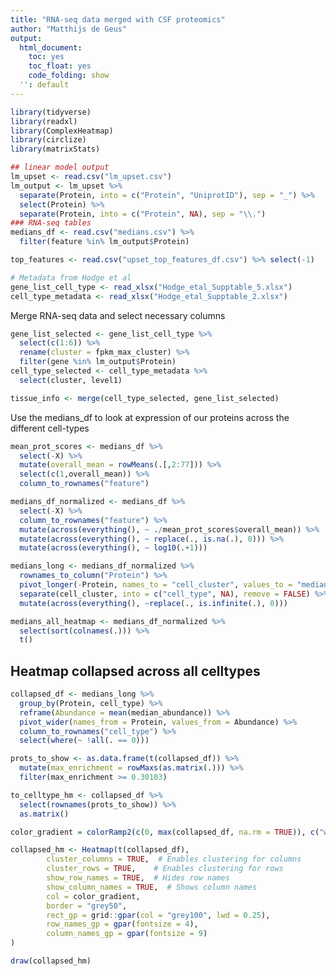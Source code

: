```yaml
---
title: "RNA-seq data merged with CSF proteomics"
author: "Matthijs de Geus"
output:
  html_document:
    toc: yes
    toc_float: yes
    code_folding: show
  '': default
---
```



```r
library(tidyverse)
library(readxl)
library(ComplexHeatmap)
library(circlize)
library(matrixStats)

## linear model output
lm_upset <- read.csv("lm_upset.csv")
lm_output <- lm_upset %>%
  separate(Protein, into = c("Protein", "UniprotID"), sep = "_") %>%
  select(Protein) %>%
  separate(Protein, into = c("Protein", NA), sep = "\\.")
### RNA-seq tables
medians_df <- read.csv("medians.csv") %>%
  filter(feature %in% lm_output$Protein)

top_features <- read.csv("upset_top_features_df.csv") %>% select(-1)

# Metadata from Hodge et al 
gene_list_cell_type <- read_xlsx("Hodge_etal_Supptable_5.xlsx")
cell_type_metadata <- read_xlsx("Hodge_etal_Supptable_2.xlsx")
```

Merge RNA-seq data and select necessary columns
```r
gene_list_selected <- gene_list_cell_type %>%
  select(c(1:6)) %>%
  rename(cluster = fpkm_max_cluster) %>%
  filter(gene %in% lm_output$Protein)
cell_type_selected <- cell_type_metadata %>%
  select(cluster, level1)

tissue_info <- merge(cell_type_selected, gene_list_selected)
```

Use the medians_df to look at expression of our proteins across the different cell-types
```r
mean_prot_scores <- medians_df %>%
  select(-X) %>%
  mutate(overall_mean = rowMeans(.[,2:77])) %>%
  select(c(1,overall_mean)) %>%
  column_to_rownames("feature")

medians_df_normalized <- medians_df %>%
  select(-X) %>%
  column_to_rownames("feature") %>%
  mutate(across(everything(), ~ ./mean_prot_scores$overall_mean)) %>%
  mutate(across(everything(), ~ replace(., is.na(.), 0))) %>%
  mutate(across(everything(), ~ log10(.+1)))

medians_long <- medians_df_normalized %>%
  rownames_to_column("Protein") %>% 
  pivot_longer(-Protein, names_to = "cell_cluster", values_to = "median_abundance") %>%
  separate(cell_cluster, into = c("cell_type", NA), remove = FALSE) %>%
  mutate(across(everything(), ~replace(., is.infinite(.), 0)))

medians_all_heatmap <- medians_df_normalized %>%
  select(sort(colnames(.))) %>%
  t() 
```

## Heatmap collapsed across all celltypes
```r
collapsed_df <- medians_long %>%
  group_by(Protein, cell_type) %>%
  reframe(Abundance = mean(median_abundance)) %>%
  pivot_wider(names_from = Protein, values_from = Abundance) %>%
  column_to_rownames("cell_type") %>%
  select(where(~ !all(. == 0))) 

prots_to_show <- as.data.frame(t(collapsed_df)) %>%
  mutate(max_enrichment = rowMaxs(as.matrix(.))) %>%
  filter(max_enrichment >= 0.30103)

to_celltype_hm <- collapsed_df %>%
  select(rownames(prots_to_show)) %>%
  as.matrix()

color_gradient = colorRamp2(c(0, max(collapsed_df, na.rm = TRUE)), c("white", "red"))

collapsed_hm <- Heatmap(t(collapsed_df),
        cluster_columns = TRUE,  # Enables clustering for columns
        cluster_rows = TRUE,    # Enables clustering for rows
        show_row_names = TRUE,  # Hides row names
        show_column_names = TRUE,  # Shows column names
        col = color_gradient,
        border = "grey50",
        rect_gp = grid::gpar(col = "grey100", lwd = 0.25),
        row_names_gp = gpar(fontsize = 4),
        column_names_gp = gpar(fontsize = 9)
)

draw(collapsed_hm)
```


